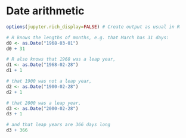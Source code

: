 # Date arithmetic

```r
options(jupyter.rich_display=FALSE) # Create output as usual in R
```

```r
# R knows the lengths of months, e.g. that March has 31 days:
d0 <- as.Date("1968-03-01")
d0 + 31
```

```r
# R also knows that 1968 was a leap year,
d1 <- as.Date("1968-02-28")
d1 + 1
```

```r
# that 1900 was not a leap year,
d2 <- as.Date("1900-02-28")
d2 + 1
```

```r
# that 2000 was a leap year,
d3 <- as.Date("2000-02-28")
d3 + 1
```

```r
# and that leap years are 366 days long
d3 + 366
```
